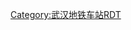 {{Routemap
|title=洪山广场站（俯视图）
|map=
\\\\\\\\utSTR!~MFADEg\utCONTg\\~~{{rmri|u}}{{武汉地铁路线标志|4}} 往[[武汉火车站 (武汉地铁)|武汉站]] 
\\\\\\\\utSTR2\utSTR!~utSTRc3\\
utCONTgq\utSTR2+r\utSTRc3\\\\\\utSTRc1!~BLa!~BLaq\utABZg+4!~BLq\BLeq!~BLa\~~{{rmri|l}}{{武汉地铁路线标志|2}} 往{{站|天河机场}}
utSTRq!~MFADEgq\utSTRq!~utSTRc1\utABZ2+4r!~BL3+1\BL2+4!~utSTRc3\\\\\BL\utSTR\BL\
\\BL2+4!~utSTRc1\utSTR2+4\BL2+4!~utSTRc3\\\\BL\utSTR\BL\
\\\BL2+4!~utSTRc1\utSTR2+4\BLaq!~KBL4!~utSTRc3\BLq\BLq\BLe!~BLeq\utSTR\BL\
\\\\BL2+4!~utSTRc1\utSTR2+4\BLaq!~KBL2!~utSTRc3\BLq\BLeq!~BLa\utSTR\BL\
\\\\\BL2+4!~utSTRc1\utSTR2+4\BL2+4!~utSTRc3\BL\utSTR\BL\
\\\\\\BL2+4!~utSTRc1\utABZ4+2f!~BL3+1\BLaq!~BLe!~utSTRc3\utABZg2!~BLq\BLeq!~BLe!~utSTRc3\
\\\\\\utCONTf!~utSTRc1\utSTR+4!~MFADEf\utCONTf!~utSTRc1\utSTR+4!~MFADEf~~{{rmri|d}}往{{站|中南路}}
<includeonly>
|inline=yes
</includeonly>
}}<noinclude>
{{rdt intro|[[洪山广场站]]}}
[[Category:武汉地铁车站RDT]]
<noinclude>